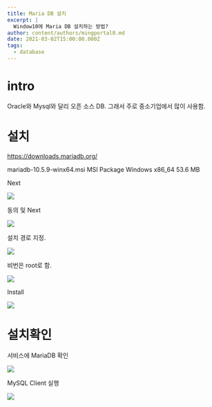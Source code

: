 ```yaml
---
title: Maria DB 설치
excerpt: |
  Window10에 Maria DB 설치하는 방법?
author: content/authors/mingportal0.md
date: 2021-03-02T15:00:00.000Z
tags:
  - database
---
```


# intro

Oracle와 Mysql와 달리 오픈 소스 DB. 그래서 주로 중소기업에서 많이 사용함.

# 설치

https://downloads.mariadb.org/

mariadb-10.5.9-winx64.msi	MSI Package	Windows x86\_64	53.6 MB

Next

![](/uploads/DaCapture_20210303-13113403.png)

동의 및 Next

![](/uploads/DaCapture_20210303-13115403.png)

설치 경로 지정.

![](/uploads/DaCapture_20210303-13120303.png)

비번은 root로 함.

![](/uploads/DaCapture_20210303-13125503.png)

Install

![](/uploads/DaCapture_20210303-13134403.png)

# 설치확인

서비스에 MariaDB 확인

![](/uploads/DaCapture_20210303-13150003.png)

MySQL Client 실행

![](/uploads/DaCapture_20210303-13160103.png)
